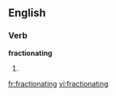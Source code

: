 ==English==

===Verb===
'''fractionating'''

# {{third-person singular of|[[fractionate]]}}

[[fr:fractionating]]
[[vi:fractionating]]